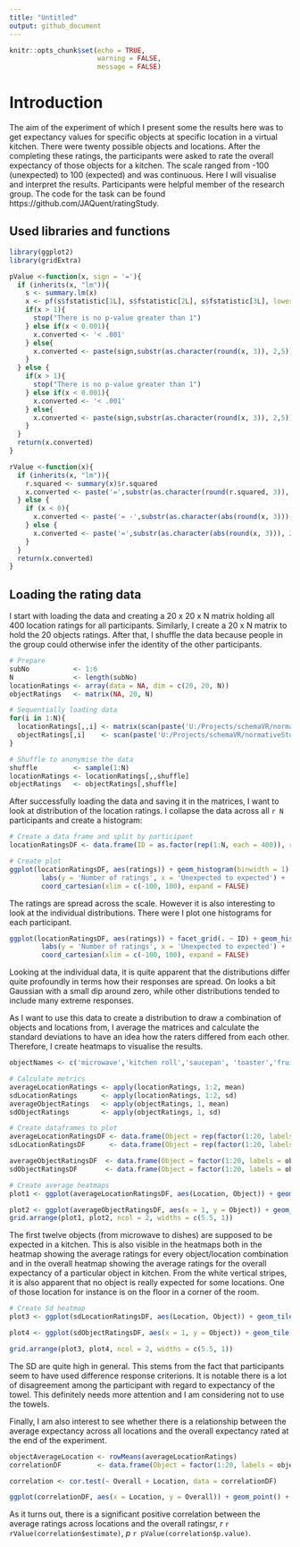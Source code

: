 ```yaml
---
title: "Untitled"
output: github_document
---
```


```r
knitr::opts_chunk$set(echo = TRUE, 
                      warning = FALSE, 
                      message = FALSE)
```

# Introduction
The aim of the experiment of which I present some the results here was to get expectancy values for specific objects at specific location in a virtual kitchen. There were twenty possible objects and locations. After the completing these ratings, the participants were asked to rate the overall expectancy of those objects for a kitchen. The scale ranged from -100 (unexpected) to 100 (expected) and was continuous. Here I will visualise and interpret the results. Participants were helpful member of the research group. 
The code for the task can be found https://github.com/JAQuent/ratingStudy.

## Used libraries and functions
```r
library(ggplot2)
library(gridExtra)

pValue <-function(x, sign = '='){
  if (inherits(x, "lm")){
    s <- summary.lm(x)
    x <- pf(s$fstatistic[1L], s$fstatistic[2L], s$fstatistic[3L], lower.tail = FALSE)
    if(x > 1){
      stop("There is no p-value greater than 1")
    } else if(x < 0.001){
      x.converted <- '< .001'
    } else{
      x.converted <- paste(sign,substr(as.character(round(x, 3)), 2,5))
    } 
  } else {
    if(x > 1){
      stop("There is no p-value greater than 1")
    } else if(x < 0.001){
      x.converted <- '< .001'
    } else{
      x.converted <- paste(sign,substr(as.character(round(x, 3)), 2,5))
    } 
  }
  return(x.converted)
}

rValue <-function(x){
  if (inherits(x, "lm")){
    r.squared <- summary(x)$r.squared
    x.converted <- paste('=',substr(as.character(round(r.squared, 3)), 2,5)) 
  } else {
    if (x < 0){
      x.converted <- paste('= -',substr(as.character(abs(round(x, 3))), 2,5), sep = '') 
    } else {
      x.converted <- paste('=',substr(as.character(abs(round(x, 3))), 2,5)) 
    }
  }
  return(x.converted) 
}
```

## Loading the rating data
I start with loading the data and creating a 20 x 20 x N matrix holding all 400 location ratings for all participants. Similarly, I create a 20 x N matrix to hold the 20 objects ratings. After that, I shuffle the data because people in the group could otherwise infer the identity of the other participants. 

```r
# Prepare
subNo           <- 1:6
N               <- length(subNo)
locationRatings <- array(data = NA, dim = c(20, 20, N))
objectRatings   <- matrix(NA, 20, N)

# Sequentially loading data
for(i in 1:N){
  locationRatings[,,i] <- matrix(scan(paste('U:/Projects/schemaVR/normativeStudy/normativeData/locationRatings_', as.character(subNo[i]) ,'.dat', sep = '')), byrow = TRUE, ncol = 20)
  objectRatings[,i]    <- scan(paste('U:/Projects/schemaVR/normativeStudy/normativeData/objectRatings_', as.character(subNo[i]) ,'.dat', sep = ''))
}

# Shuffle to anonymise the data
shuffle         <- sample(1:N)
locationRatings <- locationRatings[,,shuffle]
objectRatings   <- objectRatings[,shuffle]
```
After successfully loading the data and saving it in the matrices, I want to look at distribution of the location ratings. I collapse the data across all `r N` participants and create a histogram:

```r
# Create a data frame and split by participant
locationRatingsDF <- data.frame(ID = as.factor(rep(1:N, each = 400)), ratings = c(locationRatings))

# Create plot
ggplot(locationRatingsDF, aes(ratings)) + geom_histogram(binwidth = 1) + theme(panel.margin = unit(1, "cm"), text = element_text(size = 12)) + 
        labs(y = 'Number of ratings', x = 'Unexpected to expected') + 
        coord_cartesian(xlim = c(-100, 100), expand = FALSE)
```

The ratings are spread across the scale. However it is also interesting to look at the individual distributions. There were I plot one histograms for each participant. 

```r
ggplot(locationRatingsDF, aes(ratings)) + facet_grid(. ~ ID) + geom_histogram() + theme(panel.margin = unit(1, "cm"), text = element_text(size = 12)) + 
        labs(y = 'Number of ratings', x = 'Unexpected to expected') + 
        coord_cartesian(xlim = c(-100, 100), expand = FALSE)

```

Looking at the individual data, it is quite apparent that the distributions differ quite profoundly in terms how their responses are spread. On looks a bit Gaussian with a small dip around zero, while other distributions tended to include many extreme responses. 

As I want to use this data to create a distribution to draw a combination of objects and locations from, I average the matrices and calculate the standard deviations to have an idea how the raters differed from each other. Therefore, I create heatmaps to visualise the results. 
```r
objectNames <- c('microwave','kitchen roll','saucepan', 'toaster','fruit bowl','tea pot','knife','mixer','bread','glass jug','mug','dishes','towels','toy','pile of books','umbrella','hat','helmet','calendar','fan')

# Calculate metrics
averageLocationRatings <- apply(locationRatings, 1:2, mean)
sdLocationRatings      <- apply(locationRatings, 1:2, sd)
averageObjectRatings   <- apply(objectRatings, 1, mean)
sdObjectRatings        <- apply(objectRatings, 1, sd)

# Create dataframes to plot
averageLocationRatingsDF <- data.frame(Object = rep(factor(1:20, labels = objectNames), 20), Location = as.factor(rep(1:20, each = 20)), Ratings = c(averageLocationRatings))
sdLocationRatingsDF      <- data.frame(Object = rep(factor(1:20, labels = objectNames), 20), Location = as.factor(rep(1:20, each = 20)), SD = c(sdLocationRatings))

averageObjectRatingsDF  <- data.frame(Object = factor(1:20, labels = objectNames), Ratings = c(averageObjectRatings))
sdObjectRatingsDF       <- data.frame(Object = factor(1:20, labels = objectNames), SD = c(sdObjectRatings))

# Create average heatmaps
plot1 <- ggplot(averageLocationRatingsDF, aes(Location, Object)) + geom_tile(aes(fill = Ratings)) + scale_fill_gradient(low = "white", high = "red") + scale_x_discrete(expand = c(0, 0)) +  scale_y_discrete(expand = c(0, 0)) + labs(title = 'Average: Object/location') + theme(legend.position = 'none')

plot2 <- ggplot(averageObjectRatingsDF, aes(x = 1, y = Object)) + geom_tile(aes(fill = Ratings)) + scale_fill_gradient(low = "white", high = "red") + scale_x_discrete(expand = c(0, 0)) +  scale_y_discrete(expand = c(0, 0)) + labs(x = '', title = 'Overall') + theme(axis.title.y = element_blank(), axis.text.y = element_blank(), axis.ticks.y = element_blank(), plot.margin=unit(c(0.2, 0, 0.62, 0),"cm"))
grid.arrange(plot1, plot2, ncol = 2, widths = c(5.5, 1))
```

The first twelve objects (from microwave to dishes) are supposed to be expected in a kitchen. This is also visible in the heatmaps both in the heatmap showing the average ratings for every object/location combination and in the overall heatmap showing the average ratings for the overall expectancy of a particular object in kitchen. From the white vertical stripes, it is also apparent that no object is really expected for some locations. One of those location for instance is on the floor in a corner of the room.  

```r
# Create Sd heatmap
plot3 <- ggplot(sdLocationRatingsDF, aes(Location, Object)) + geom_tile(aes(fill = SD)) + scale_fill_gradient(low = "white", high = "red") + scale_x_discrete(expand = c(0, 0)) +  scale_y_discrete(expand = c(0, 0)) + labs(title = 'SD: Object/location') + theme(legend.position = 'none')

plot4 <- ggplot(sdObjectRatingsDF, aes(x = 1, y = Object)) + geom_tile(aes(fill = SD)) + scale_fill_gradient(low = "white", high = "red") + scale_x_discrete(expand = c(0, 0)) +  scale_y_discrete(expand = c(0, 0)) + labs(x = '', title = 'Overall') + theme(axis.title.y = element_blank(), axis.text.y = element_blank(), axis.ticks.y = element_blank(), plot.margin=unit(c(0.2, 0, 0.62, 0),"cm"))

grid.arrange(plot3, plot4, ncol = 2, widths = c(5.5, 1))
```

The SD are quite high in general. This stems from the fact that participants seem to have used difference response criterions. It is notable there is a lot of disagreement among the participant with regard to expectancy of the towel. This definitely needs more attention and I am considering not to use the towels. 

Finally, I am also interest to see whether there is a relationship between the average expectancy across all locations and the overall expectancy rated at the end of the experiment. 

```r
objectAverageLocation <- rowMeans(averageLocationRatings)
correlationDF         <- data.frame(Object = factor(1:20, labels = objectNames), Location = objectAverageLocation, Overall = averageObjectRatings)

correlation <- cor.test(~ Overall + Location, data = correlationDF)

ggplot(correlationDF, aes(x = Location, y = Overall)) + geom_point() + geom_smooth(method = 'lm') + coord_cartesian(xlim = c(-25, 35), ylim = c(-75, 150), expand = FALSE) + labs(title = 'Average rating across locations vs. overall ratings') + annotate("text", x = 20, y = -50, label = paste('r ', rValue(correlation$estimate), ', p ' , pValue(correlation$p.value), sep = '') , size = 5)
```

As it turns out, there is a significant positive correlation between the average ratings across locations and the overall ratingsr, *r* `r rValue(correlation$estimate)`, *p* `r pValue(correlation$p.value)`. 